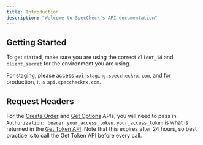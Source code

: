 ```yaml
---
title: Introduction
description: "Welcome to SpecCheck's API documentation"
---
```


## Getting Started
To get started, make sure you are using the correct `client_id` and `client_secret` for the environment you are using.

For staging, please access `api-staging.speccheckrx.com`, and for production, it is `api.speccheckrx.com`.

## Request Headers
For the [Create Order](/api-reference/endpoint/create_order) and [Get Options](/api-reference/endpoint/get_options) APIs, you will need to pass in `Authorization: bearer your_access_token`. `your_access_token` is what is returned in the [Get Token API](/api-reference/endpoint/get_token). Note that this expires after 24 hours, so best practice is to call the Get Token API before every call.

